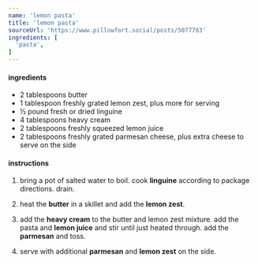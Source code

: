 ```yaml
---
name: 'lemon pasta'
title: 'lemon pasta'
sourceUrl: 'https://www.pillowfort.social/posts/5077783'
ingredients: [
  'pasta',
]
---
```


#### ingredients

- 2 tablespoons butter
- 1 tablespoon freshly grated lemon zest, plus more for serving
- ½ pound fresh or dried linguine
- 4 tablespoons heavy cream
- 2 tablespoons freshly squeezed lemon juice
- 2 tablespoons freshly grated parmesan cheese, plus extra cheese to serve on the side

#### instructions

1. bring a pot of salted water to boil. cook **linguine** according to package directions. drain.

2. heat the **butter** in a skillet and add the **lemon zest**.

3. add the **heavy cream** to the butter and lemon zest mixture. add the pasta and **lemon juice** and stir until just heated through. add the **parmesan** and toss.

4. serve with additional **parmesan** and **lemon zest** on the side.

